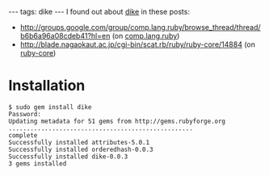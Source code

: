 ---
tags: dike
---
I found out about [[dike]] in these posts:

* http://groups.google.com/group/comp.lang.ruby/browse_thread/thread/b6b6a96a08cdeb41?hl=en (on [[comp.lang.ruby]])
* http://blade.nagaokaut.ac.jp/cgi-bin/scat.rb/ruby/ruby-core/14884 (on [[ruby-core]])

= Installation =

<pre>$ sudo gem install dike
Password:
Updating metadata for 51 gems from http://gems.rubyforge.org
...................................................
complete
Successfully installed attributes-5.0.1
Successfully installed orderedhash-0.0.3
Successfully installed dike-0.0.3
3 gems installed</pre>
